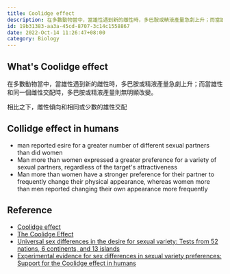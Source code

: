 ```yaml
---
title: Coolidge effect
description: 在多數動物當中，當雄性遇到新的雌性時，多巴胺或精液產量急劇上升；而當雄性和同一個雌性交配時，多巴胺或精液產量則無明顯改變
id: 19b31383-aa3a-45cd-8707-3c14c1558867
date: 2022-Oct-14 11:26:47+08:00
category: Biology
---
```


## What's Coolidge effect

在多數動物當中，當雄性遇到新的雌性時，多巴胺或精液產量急劇上升；而當雄性和同一個雌性交配時，多巴胺或精液產量則無明顯改變。

相比之下，雌性傾向和相同或少數的雄性交配

## Collidge effect in humans

- man reported esire for a greater number of different sexual partners than did women
- Man more than women expressed a greater preference for a variety of sexual partners, regardless of the target's attractiveness
- Man more than women have a stronger preference for their partner to frequently change their physical appearance, whereas women more than men reported changing their own appearance more frequently

## Reference

- [Coolidge effect](https://en.wikipedia.org/wiki/Coolidge_effect)
- [The Coolidge Effect](http://toddkshackelford.com/downloads/Vance-Shackelford-The-Coolidge-Effect-EACB-2021.pdf)
- [Universal sex differences in the desire for sexual variety: Tests from 52 nations, 6 continents, and 13 islands](https://pubmed.ncbi.nlm.nih.gov/12872886/)
- [Experimental evidence for sex differences in sexual variety preferences: Support for the Coolidge effect in humans](https://pubmed.ncbi.nlm.nih.gov/32440927/)
